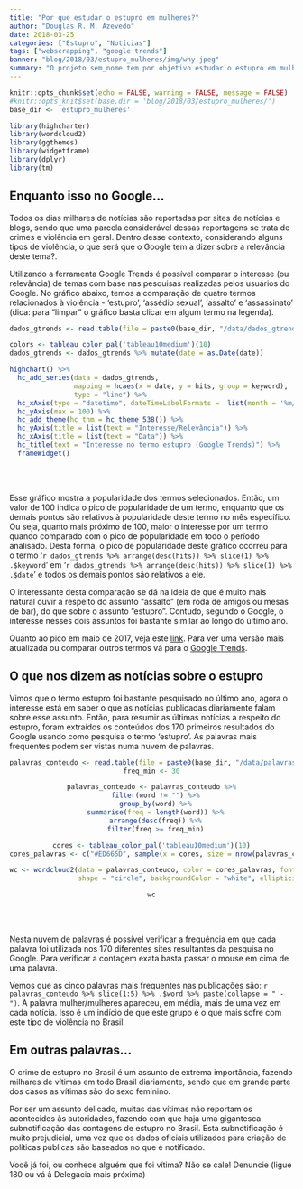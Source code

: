 ```yaml
---
title: "Por que estudar o estupro em mulheres?"
author: "Douglas R. M. Azevedo"
date: 2018-03-25
categories: ["Estupro", "Notícias"]
tags: ["webscrapping", "google trends"]
banner: "blog/2018/03/estupro_mulheres/img/why.jpeg"
summary: "O projeto sem_nome tem por objetivo estudar o estupro em mulheres no Brasil. Será esse um tema interessante/relevante? Neste post veremos o que o Google (e por consequência seus usuários) estão falando sobre o assunto."
---
```


```r
knitr::opts_chunk$set(echo = FALSE, warning = FALSE, message = FALSE)
#knitr::opts_knit$set(base.dir = 'blog/2018/03/estupro_mulheres/')
base_dir <- 'estupro_mulheres'
```
```r
library(highcharter)
library(wordcloud2)
library(ggthemes)
library(widgetframe)
library(dplyr)
library(tm)
```

## Enquanto isso no Google...

Todos os dias milhares de notícias são reportadas por sites de notícias e blogs, sendo que uma parcela considerável dessas reportagens se trata de crimes e violência em geral. Dentro desse contexto, considerando alguns tipos de violência, o que será que o Google tem a dizer sobre a relevância deste tema?. 

Utilizando a ferramenta Google Trends é possível comparar o interesse (ou relevância) de temas com base nas pesquisas realizadas pelos usuários do Google. No gráfico abaixo, temos a comparação de quatro termos relacionados à violência - ‘estupro’, ‘assédio sexual’, ‘assalto’ e ‘assassinato’ (dica: para “limpar” o gráfico basta clicar em algum termo na legenda).

```r
dados_gtrends <- read.table(file = paste0(base_dir, "/data/dados_gtrends.csv"), header = T, sep = ",")

colors <- tableau_color_pal('tableau10medium')(10)
dados_gtrends <- dados_gtrends %>% mutate(date = as.Date(date))

highchart() %>%
  hc_add_series(data = dados_gtrends, 
                mapping = hcaes(x = date, y = hits, group = keyword),
                type = "line") %>%
  hc_xAxis(type = "datetime", dateTimeLabelFormats =  list(month = '%m/%Y')) %>%
  hc_yAxis(max = 100) %>%
  hc_add_theme(hc_thm = hc_theme_538()) %>%
  hc_yAxis(title = list(text = "Interesse/Relevância")) %>%
  hc_xAxis(title = list(text = "Data")) %>%
  hc_title(text = "Interesse no termo estupro (Google Trends)") %>%
  frameWidget()
```

<br></br>

Esse gráfico mostra a popularidade dos termos selecionados. Então, um valor de 100 indica o pico de popularidade de um termo, enquanto que os demais pontos são relativos à popularidade deste termo no mês específico. Ou seja, quanto mais próximo de 100, maior o interesse por um termo quando comparado com o pico de popularidade em todo o período analisado. Desta forma, o pico de popularidade deste gráfico ocorreu para o termo '`r dados_gtrends %>% arrange(desc(hits)) %>% slice(1) %>% .$keyword`' em '`r dados_gtrends %>% arrange(desc(hits)) %>% slice(1) %>% .$date`' e todos os demais pontos são relativos a ele.

O interessante desta comparação se dá na ideia de que é muito mais natural ouvir a respeito do assunto “assalto” (em roda de amigos ou mesas de bar), do que sobre o assunto “estupro”. Contudo, segundo o Google, o interesse nesses dois assuntos foi bastante similar ao longo do último ano.

Quanto ao pico em maio de 2017, veja este [link](https://g1.globo.com/rio-de-janeiro/noticia/policia-do-rio-investiga-caso-de-estupro-coletivo-de-menina-de-12-anos.ghtml). Para ver uma versão mais atualizada ou comparar outros termos vá para o [Google Trends](https://g.co/trends/DZu7R).

## O que nos dizem as notícias sobre o estupro

Vimos que o termo estupro foi bastante pesquisado no último ano, agora o interesse está em saber o que as notícias publicadas diariamente falam sobre esse assunto. Então, para resumir as últimas notícias a respeito do estupro, foram extraídos os conteúdos dos 170 primeiros resultados do Google usando como pesquisa o termo ‘estupro’. As palavras mais frequentes podem ser vistas numa nuvem de palavras.

<center>
```r
palavras_conteudo <- read.table(file = paste0(base_dir, "/data/palavras_conteudo.csv"), header = T, sep = ",")
freq_min <- 30

palavras_conteudo <- palavras_conteudo %>%
  filter(word != "") %>%
  group_by(word) %>%
  summarise(freq = length(word)) %>%
  arrange(desc(freq)) %>%
  filter(freq >= freq_min)

cores <- tableau_color_pal('tableau10medium')(10)
cores_palavras <- c("#ED665D", sample(x = cores, size = nrow(palavras_conteudo)-1, replace = T))

wc <- wordcloud2(data = palavras_conteudo, color = cores_palavras, fontFamily = "Candara", size = 0.6,
                 shape = "circle", backgroundColor = "white", ellipticity = .65)

wc
```
</center>

<br></br>

Nesta nuvem de palavras é possível verificar a frequência em que cada palavra foi utilizada nos 170 diferentes sites resultantes da pesquisa no Google. Para verificar a contagem exata basta passar o mouse em cima de uma palavra.

Vemos que as cinco palavras mais frequentes nas publicações são: `r palavras_conteudo %>% slice(1:5) %>% .$word %>% paste(collapse = " - ")`. A palavra mulher/mulheres apareceu, em média, mais de uma vez em cada notícia. Isso é um indício de que este grupo é o que mais sofre com este tipo de violência no Brasil.

## Em outras palavras...

O crime de estupro no Brasil é um assunto de extrema importância, fazendo milhares de vítimas em todo Brasil diariamente, sendo que em grande parte dos casos as vítimas são do sexo feminino.

Por ser um assunto delicado, muitas das vítimas não reportam os acontecidos às autoridades, fazendo com que haja uma gigantesca subnotificação das contagens de estupro no Brasil. Esta subnotificação é muito prejudicial, uma vez que os dados oficiais utilizados para criação de políticas públicas são baseados no que é notificado.

Você já foi, ou conhece alguém que foi vítima? Não se cale! Denuncie (ligue 180 ou vá à Delegacia mais próxima)